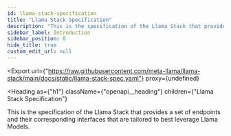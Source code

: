 ```yaml
---
id: llama-stack-specification
title: "Llama Stack Specification"
description: "This is the specification of the Llama Stack that provides"
sidebar_label: Introduction
sidebar_position: 0
hide_title: true
custom_edit_url: null
---
```




<Export
  url={"https://raw.githubusercontent.com/meta-llama/llama-stack/main/docs/static/llama-stack-spec.yaml"}
  proxy={undefined}
>

</Export>

<Heading
  as={"h1"}
  className={"openapi__heading"}
  children={"Llama Stack Specification"}
>
</Heading>



This is the specification of the Llama Stack that provides
                a set of endpoints and their corresponding interfaces that are
tailored to
                best leverage Llama Models.
